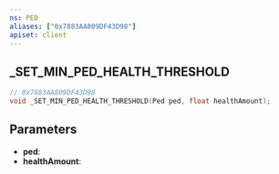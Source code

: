 ```yaml
---
ns: PED
aliases: ["0x7883AA809DF43D98"]
apiset: client
---
```

## _SET_MIN_PED_HEALTH_THRESHOLD

```c
// 0x7883AA809DF43D98
void _SET_MIN_PED_HEALTH_THRESHOLD(Ped ped, float healthAmount);
```


## Parameters
* **ped**:
* **healthAmount**: